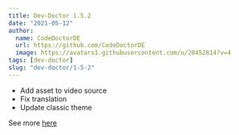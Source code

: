 ```yaml
---
title: Dev-Doctor 1.5.2
date: "2021-05-12"
author:
  name: CodeDoctorDE
  url: https://github.com/CodeDoctorDE
  image: https://avatars1.githubusercontent.com/u/20452814?v=4
tags: [dev-doctor]
slug: "dev-doctor/1-5-2"
---
```


- Add asset to video source
- Fix translation
- Update classic theme

See more [here](https://github.com/LinwoodDev/dev_doctor/releases/tag/v1.5.2)
